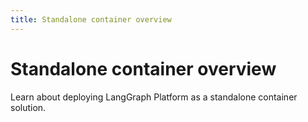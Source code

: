 ```yaml
---
title: Standalone container overview
---
```


# Standalone container overview

Learn about deploying LangGraph Platform as a standalone container solution. 